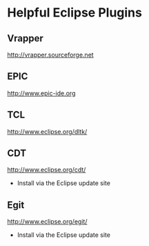 = Helpful Eclipse Plugins =

== Vrapper ==

http://vrapper.sourceforge.net


== EPIC ==

http://www.epic-ide.org


== TCL ==

http://www.eclipse.org/dltk/

== CDT ==

http://www.eclipse.org/cdt/

* Install via the Eclipse update site

== Egit ==

http://www.eclipse.org/egit/

* Install via the Eclipse update site